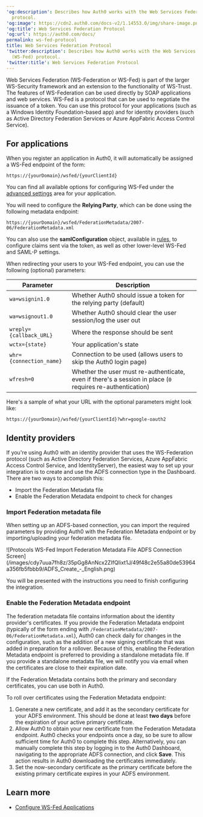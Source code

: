 ---
'og:description': Describes how Auth0 works with the Web Services Federation (WS-Fed)
  protocol.
'og:image': https://cdn2.auth0.com/docs-v2/1.14553.0/img/share-image.png
'og:title': Web Services Federation Protocol
'og:url': https://auth0.com/docs/
permalink: ws-fed-protocol
title: Web Services Federation Protocol
'twitter:description': Describes how Auth0 works with the Web Services Federation
  (WS-Fed) protocol.
'twitter:title': Web Services Federation Protocol
---
Web Services Federation (WS-Federation or <Tooltip tip="Web Service Federation (WS-Fed): Protocol for managing user identities across domains." cta="View Glossary" href="/docs/glossary?term=WS-Fed">WS-Fed</Tooltip>) is part of the larger WS-Security framework and an extension to the functionality of WS-Trust. The features of WS-Federation can be used directly by SOAP applications and web services. WS-Fed is a protocol that can be used to negotiate the issuance of a token. You can use this protocol for your applications (such as a Windows Identity Foundation-based app) and for <Tooltip tip="Identity Provider (IdP): Service that stores and manages digital identities." cta="View Glossary" href="/docs/glossary?term=identity+providers">identity providers</Tooltip> (such as Active Directory Federation Services or Azure AppFabric Access Control Service).

## For applications

When you register an application in Auth0, it will automatically be assigned a WS-Fed endpoint of the form:

`https://{yourDomain}/wsfed/{yourClientId}`

You can find all available options for configuring WS-Fed under the [advanced settings](https://manage.auth0.com/#/applications/{yourClientId}/settings) area for your application.

You will need to configure the **<Tooltip tip="Relying Party: Entity (such as a service or application) that depends on a third-party identity provider to authenticate a user." cta="View Glossary" href="/docs/glossary?term=Relying+Party">Relying Party</Tooltip>**, which can be done using the following metadata endpoint:

`https://{yourDomain}/wsfed/FederationMetadata/2007-06/FederationMetadata.xml`

You can also use the **samlConfiguration** object, available in [rules](/docs/customize/rules), to configure claims sent via the token, as well as other lower-level WS-Fed and <Tooltip tip="Security Assertion Markup Language (SAML): Standardized protocol allowing two parties to exchange authentication information without a password." cta="View Glossary" href="/docs/glossary?term=SAML">SAML</Tooltip>-P settings.

When redirecting your users to your WS-Fed endpoint, you can use the following (optional) parameters:

<table class="table"><thead>
<tr>
<th>Parameter</th>
<th>Description</th>
</tr>
</thead>
<tbody>
<tr>
<td><code>wa=wsignin1.0</code></td>
<td>Whether Auth0 should issue a token for the relying party (default)</td>
</tr>
<tr>
<td><code>wa=wsignout1.0</code></td>
<td>Whether Auth0 should clear the user session/log the user out</td>
</tr>
<tr>
<td><code>wreply={callback_URL}</code></td>
<td>Where the response should be sent</td>
</tr>
<tr>
<td><code>wctx={state}</code></td>
<td>Your application's state</td>
</tr>
<tr>
<td><code>whr={connection_name}</code></td>
<td>Connection to be used (allows users to skip the Auth0 login page)</td>
</tr>
<tr>
<td><code>wfresh=0</code></td>
<td>Whether the user must re-authenticate, even if there's a session in place (<code>0</code> requires re-authentication)</td>
</tr>
</tbody>
</table>

Here's a sample of what your URL with the optional parameters might look like:

`https://{yourDomain}/wsfed/{yourClientId}?whr=google-oauth2`

## Identity providers

If you're using Auth0 with an identity provider that uses the WS-Federation protocol (such as Active Directory Federation Services, Azure AppFabric Access Control Service, and IdentityServer), the easiest way to set up your integration is to create and use the ADFS connection type in the Dashboard. There are two ways to accomplish this:

* Import the Federation Metadata file
* Enable the Federation Metadata endpoint to check for changes

### Import Federation metadata file

When setting up an ADFS-based connection, you can import the required parameters by providing Auth0 with the Federation Metadata endpoint or by importing/uploading your federation metadata file.

<Frame>![Protocols WS-Fed Import Federation Metadata File ADFS Connection Screen](/images/cdy7uua7fh8z/35pGg8AnNcx2ZIfQIixt1J/49f48c2e55a80de53964a356fb5fbbb9/ADFS_Create_-_English.png)</Frame>

You will be presented with the instructions you need to finish configuring the integration.

### Enable the Federation Metadata endpoint

The federation metadata file contains information about the identity provider's certificates. If you provide the Federation Metadata endpoint (typically of the form ending with `/FederationMetadata/2007-06/FederationMetadata.xml`), Auth0 can check daily for changes in the configuration, such as the addition of a new signing certificate that was added in preparation for a rollover. Because of this, enabling the Federation Metadata endpoint is preferred to providing a standalone metadata file. If you provide a standalone metadata file, we will notify you via email when the certificates are close to their expiration date.

If the Federation Metadata contains both the primary and secondary certificates, you can use both in Auth0.

To roll over certificates using the Federation Metadata endpoint:

1. Generate a new certificate, and add it as the secondary certificate for your ADFS environment. This should be done at least **two days** before the expiration of your active primary certificate.
2. Allow Auth0 to obtain your new certificate from the Federation Metadata endpoint. Auth0 checks your endpoints once a day, so be sure to allow sufficient time for Auth0 to complete this step.
   Alternatively, you can manually complete this step by logging in to the Auth0 Dashboard, navigating to the appropriate ADFS connection, and click **Save**. This action results in Auth0 downloading the certificates immediately.
3. Set the now-secondary certificate as the primary certificate before the existing primary certificate expires in your ADFS environment.

##

## Learn more

* [Configure WS-Fed Applications](/docs/get-started/applications/configure-ws-fed-applications)